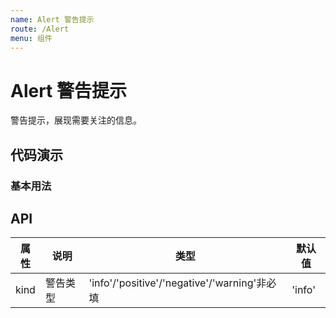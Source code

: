 ```yaml
---
name: Alert 警告提示
route: /Alert
menu: 组件
---
```



# Alert 警告提示

警告提示，展现需要关注的信息。

## 代码演示

### 基本用法

<Playground>
  <BasicDemo />
</Playground>

## API

| 属性 | 说明     | 类型                                         | 默认值 |
| ---- | -------- | -------------------------------------------- | ------ |
| kind | 警告类型 | 'info'/'positive'/'negative'/'warning'非必填 | 'info' |